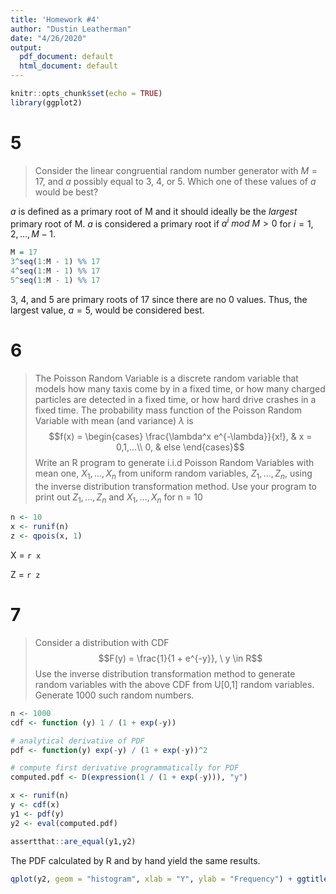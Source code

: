 ```yaml
---
title: 'Homework #4'
author: "Dustin Leatherman"
date: "4/26/2020"
output:
  pdf_document: default
  html_document: default
---
```


```r
knitr::opts_chunk$set(echo = TRUE)
library(ggplot2)
```

# 5

> Consider the linear congruential random number generator with $M = 17$, and $a$ possibly equal to 3, 4, or 5.
> Which one of these values of $a$ would be best?

$a$ is defined as a primary root of M and it should ideally be the *largest* primary root of M. $a$ is considered a primary root if $a^i \ mod \ M > 0$ for $i = 1,2,...,M-1$.

```r
M = 17
3^seq(1:M - 1) %% 17
4^seq(1:M - 1) %% 17
5^seq(1:M - 1) %% 17
```

3, 4, and 5 are primary roots of 17 since there are no 0 values. Thus, the largest value, $a = 5$, would be considered best.

# 6

> The Poisson Random Variable is a discrete random variable that models how many taxis come by in a fixed time, or how many charged particles are detected in a fixed time, or how hard drive crashes in a fixed time. The probability mass function of the Poisson Random Variable with mean (and variance) $\lambda$ is $$f(x) = \begin{cases} \frac{\lambda^x e^{-\lambda}}{x!}, & x = 0,1,...\\ 0, & else \end{cases}$$
> Write an R program to generate i.i.d Poisson Random Variables with mean one, $X_1,...,X_n$ from uniform random variables, $Z_1,...,Z_n$, using the inverse distribution transformation method. Use your program to print out $Z_1, ..., Z_n$ and $X_1, ..., X_n$ for n = 10

```r
n <- 10
x <- runif(n)
z <- qpois(x, 1)
```

X = `r x`

Z = `r z`

# 7

> Consider a distribution with CDF $$F(y) = \frac{1}{1 + e^{-y}}, \ y \in R$$
> Use the inverse distribution transformation method to generate random variables with the above CDF from U[0,1] random variables. Generate 1000 such random numbers.

```r
n <- 1000
cdf <- function (y) 1 / (1 + exp(-y))

# analytical derivative of PDF
pdf <- function(y) exp(-y) / (1 + exp(-y))^2

# compute first derivative programmatically for PDF
computed.pdf <- D(expression(1 / (1 + exp(-y))), "y")

x <- runif(n)
y <- cdf(x)
y1 <- pdf(y)
y2 <- eval(computed.pdf)

assertthat::are_equal(y1,y2)
```

The PDF calculated by R and by hand yield the same results.

```r
qplot(y2, geom = "histogram", xlab = "Y", ylab = "Frequency") + ggtitle("Distribution of Y based on X in U[0,1]")
```

